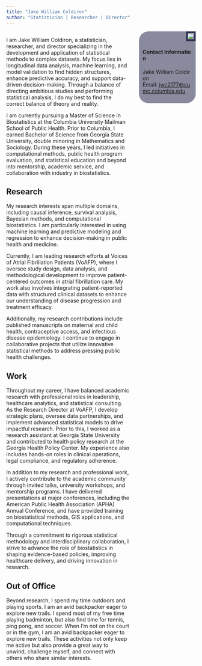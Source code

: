 ```yaml
---
title: "Jake William Coldiron"
author: "Statistician | Researcher | Director"
---
```


<link rel="stylesheet" href="styles.css" type="text/css">
<link rel="stylesheet" href="site_libs/academicons-1.9.4/css/academicons.min.css">

:::: {style="display: flex;"}

::: {.column width="65%"}

I am Jake William Coldiron, a statistician, researcher, and director specializing in the development and application of statistical methods to complex datasets. My focus lies in longitudinal data analysis, machine learning, and model validation to find hidden structures, enhance predictive accuracy, and support data-driven decision-making. Through a balance of directing ambitious studies and performing statistical analysis, I do my best to find the correct balance of theory and reality.

I am currently pursuing a Master of Science in Biostatistics at the Columbia University Mailman School of Public Health. Prior to Columbia, I earned Bachelor of Science from Georgia State University, double minoring in Mathematics and Sociology. During these years, I led initiatives in computational methods, public health program evaluation, and statistical education and beyond into mentorship, academic service, and collaboration with industry in biostatistics.

## Research

My research interests span multiple domains, including causal inference, survival analysis, Bayesian methods, and computational biostatistics. I am particularly interested in using machine learning and predictive modeling and regression to enhance decision-making in public health and medicine. 

Currently, I am leading research efforts at Voices of Atrial Fibrillation Patients (VoAFP), where I oversee study design, data analysis, and methodological development to improve patient-centered outcomes in atrial fibrillation care. My work also involves integrating patient-reported data with structured clinical datasets to enhance our understanding of disease progression and treatment efficacy.

Additionally, my research contributions include published manuscripts on maternal and child health, contraceptive access, and infectious disease epidemiology. I continue to engage in collaborative projects that utilize innovative statistical methods to address pressing public health challenges.

## Work

Throughout my career, I have balanced academic research with professional roles in leadership, healthcare analytics, and statistical consulting. As the Research Director at VoAFP, I develop strategic plans, oversee data partnerships, and implement advanced statistical models to drive impactful research. Prior to this, I worked as a research assistant at Georgia State University and contributed to health policy research at the Georgia Health Policy Center. My experience also includes hands-on roles in clinical operations, legal compliance, and regulatory adherence.

In addition to my research and professional work, I actively contribute to the academic community through invited talks, university workshops, and mentorship programs. I have delivered presentations at major conferences, including the American Public Health Association (APHA) Annual Conference, and have provided training on biostatistical methods, GIS applications, and computational techniques.

Through a commitment to rigorous statistical methodology and interdisciplinary collaboration, I strive to advance the role of biostatistics in shaping evidence-based policies, improving healthcare delivery, and driving innovation in research.

## Out of Office

Beyond research, I spend my time outdoors and playing sports. I am an avid backpacker eager to explore new trails. I spend most of my free time playing badminton, but also find time for  tennis, ping pong, and soccer. When I'm not on the court or in the gym, I am an avid backpacker eager to explore new trails. These activities not only keep me active but also provide a great way to unwind, challenge myself, and connect with others who share similar interests.

:::

::: {.column width="5%"}
\
<!-- empty column for spacing reasons -->
:::

::: {.column width="30%"}
```{=html}
<img src="images/jakewilliamcoldiron.github.io_images_headshot_02.jpg", style="border: 5px solid #333355;float:right; margin-bottom: 10px;">

<div style="border-radius: 25px;background: #33335590;padding: 10px;">
<br/>
<h4 style=
word-break:break-all;"> Contact Information</h4>
<p style="size:8px;word-break:break-all;">
Jake William Coldiron
<br/>
Email: <a href="mailto:jwc2177@cumc.columbia.edu">jwc2177@cumc.columbia.edu</a></p>
</div>
```

:::

::::